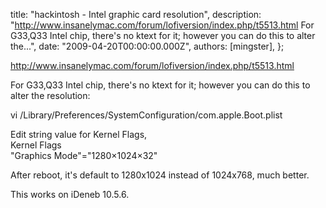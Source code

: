 
  title: "hackintosh - Intel graphic card resolution",
  description: "http://www.insanelymac.com/forum/lofiversion/index.php/t5513.html For G33,Q33 Intel chip, there's no ktext for it; however you can do this to alter the...",
  date: "2009-04-20T00:00:00.000Z",
  authors: [mingster],
};

<p><a href="http://www.insanelymac.com/forum/lofiversion/index.php/t5513.html">http://www.insanelymac.com/forum/lofiversion/index.php/t5513.html</a></p>
<p>For G33,Q33 Intel chip, there's no ktext for it; however you can do this to alter the resolution:</p>
<p>vi /Library/Preferences/SystemConfiguration/com.apple.Boot.plist</p>
<p>Edit string value for Kernel Flags,<br />Kernel Flags<br />"Graphics Mode"="1280×1024×32"</p>
<p>After reboot, it's default to 1280x1024 instead of 1024x768, much better.</p>
<p>This works on iDeneb 10.5.6.</p>
